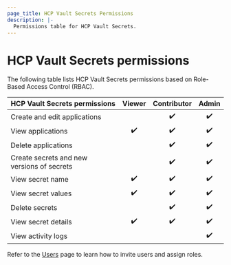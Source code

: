 ```yaml
---
page_title: HCP Vault Secrets Permissions
description: |-
  Permissions table for HCP Vault Secrets.
---
```


# HCP Vault Secrets permissions

The following table lists HCP Vault Secrets permissions based on Role-Based
Access Control (RBAC).

| HCP Vault Secrets permissions              | Viewer | Contributor | Admin |
| ------------------------------------------ | :----: | :---------: | :---: |
| Create and edit applications               |        |    ✔️        |   ✔️  |
| View applications                          |  ✔️     |    ✔️        |   ✔️  |
| Delete applications                        |        |    ✔️        |   ✔️  |
| Create secrets and new versions of secrets |        |    ✔️        |   ✔️  |
| View secret name                           |  ✔️     |    ✔️        |   ✔️  |
| View secret values                         |  ✔️     |    ✔️        |   ✔️  |
| Delete secrets                             |        |    ✔️        |   ✔️  |
| View secret details                        |  ✔️     |    ✔️        |   ✔️  |
| View activity logs                         |        |             |   ✔️  |

<Highlight title="Additional information">

Refer to the [Users](/hcp/docs/hcp/admin/users) page to learn how to invite
users and assign roles.

</Highlight>
